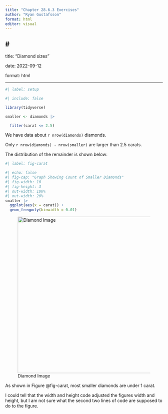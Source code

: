---
title: "Chapter 28.6.3 Exercises"
author: "Ryan Gustafsson"
format: html
editor: visual
---

## \#

title: "Diamond sizes"

date: 2022-09-12

format: html

------------------------------------------------------------------------

```{r}

#| label: setup

#| include: false

library(tidyverse)

smaller <- diamonds |> 

  filter(carat <= 2.5)

```

We have data about `r nrow(diamonds)` diamonds.

Only `r nrow(diamonds) - nrow(smaller)` are larger than 2.5 carats.

The distribution of the remainder is shown below:

```{r}

#| label: fig-carat

#| echo: false
#| fig-cap: "Graph Showing Count of Smaller Diamonds"
#| fig-width: 10
#| fig-height: 3
#| out-width: 100%
#| out-width: 20%
smaller |> 
  ggplot(aes(x = carat)) + 
  geom_freqpoly(binwidth = 0.01)

```

![Diamond Image](images/clipboard-476197834.png){fig-align="center" width="500"}

As shown in Figure @fig-carat, most smaller diamonds are under 1 carat.

I could tell that the width and height code adjusted the figures width and height, but I am not sure what the second two lines of code are supposed to do to the figure.

